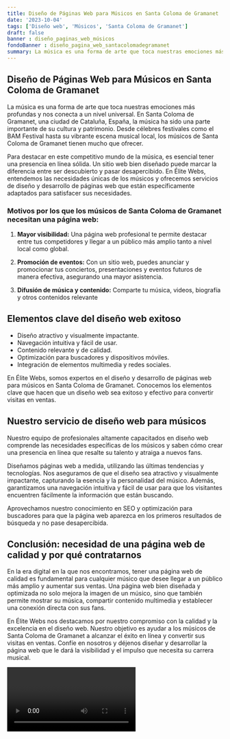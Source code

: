 ```yaml
---
title: Diseño de Páginas Web para Músicos en Santa Coloma de Gramanet
date: '2023-10-04'
tags: ['Diseño web', 'Músicos', 'Santa Coloma de Gramanet']
draft: false
banner : diseño_paginas_web_músicos
fondoBanner : diseño_pagina_web_santacolomadegramanet
summary: La música es una forma de arte que toca nuestras emociones más profundas y nos conecta a un nivel universal. En Santa Coloma de Gramanet, una ciudad de Cataluña, España, la música ha sido una parte importante de su cultura y patrimonio. Desde célebres festivales como el BAM Festival hasta su vibrante escena musical local, los músicos de Santa Coloma de Gramanet tienen mucho que ofrecer.
---
```


## Diseño de Páginas Web para Músicos en Santa Coloma de Gramanet

La música es una forma de arte que toca nuestras emociones más profundas y nos conecta a un nivel universal. En Santa Coloma de Gramanet, una ciudad de Cataluña, España, la música ha sido una parte importante de su cultura y patrimonio. Desde célebres festivales como el BAM Festival hasta su vibrante escena musical local, los músicos de Santa Coloma de Gramanet tienen mucho que ofrecer.

Para destacar en este competitivo mundo de la música, es esencial tener una presencia en línea sólida. Un sitio web bien diseñado puede marcar la diferencia entre ser descubierto y pasar desapercibido. En Élite Webs, entendemos las necesidades únicas de los músicos y ofrecemos servicios de diseño y desarrollo de páginas web que están específicamente adaptados para satisfacer sus necesidades.

### Motivos por los que los músicos de Santa Coloma de Gramanet necesitan una página web:

1. **Mayor visibilidad:** Una página web profesional te permite destacar entre tus competidores y llegar a un público más amplio tanto a nivel local como global.

2. **Promoción de eventos:** Con un sitio web, puedes anunciar y promocionar tus conciertos, presentaciones y eventos futuros de manera efectiva, asegurando una mayor asistencia.

3. **Difusión de música y contenido:** Comparte tu música, videos, biografía y otros contenidos relevante

<GifSeo />

<Cta />

## Elementos clave del diseño web exitoso

- Diseño atractivo y visualmente impactante.
- Navegación intuitiva y fácil de usar.
- Contenido relevante y de calidad.
- Optimización para buscadores y dispositivos móviles.
- Integración de elementos multimedia y redes sociales.

En Élite Webs, somos expertos en el diseño y desarrollo de páginas web para músicos en Santa Coloma de Gramanet. Conocemos los elementos clave que hacen que un diseño web sea exitoso y efectivo para convertir visitas en ventas.

## Nuestro servicio de diseño web para músicos

Nuestro equipo de profesionales altamente capacitados en diseño web comprende las necesidades específicas de los músicos y saben cómo crear una presencia en línea que resalte su talento y atraiga a nuevos fans. 

Diseñamos páginas web a medida, utilizando las últimas tendencias y tecnologías. Nos aseguramos de que el diseño sea atractivo y visualmente impactante, capturando la esencia y la personalidad del músico. Además, garantizamos una navegación intuitiva y fácil de usar para que los visitantes encuentren fácilmente la información que están buscando.

Aprovechamos nuestro conocimiento en SEO y optimización para buscadores para que la página web aparezca en los primeros resultados de búsqueda y no pase desapercibida.

## Conclusión: necesidad de una página web de calidad y por qué contratarnos

En la era digital en la que nos encontramos, tener una página web de calidad es fundamental para cualquier músico que desee llegar a un público más amplio y aumentar sus ventas. Una página web bien diseñada y optimizada no solo mejora la imagen de un músico, sino que también permite mostrar su música, compartir contenido multimedia y establecer una conexión directa con sus fans.

En Élite Webs nos destacamos por nuestro compromiso con la calidad y la excelencia en el diseño web. Nuestro objetivo es ayudar a los músicos de Santa Coloma de Gramanet a alcanzar el éxito en línea y convertir sus visitas en ventas. Confíe en nosotros y déjenos diseñar y desarrollar la página web que le dará la visibilidad y el impulso que necesita su carrera musical.

<Video />

<CtaBot job='Músicos' city='Santa Coloma de Gramanet'/>

<Gmaps query='Santa Coloma de Gramanet+españa+maps' />